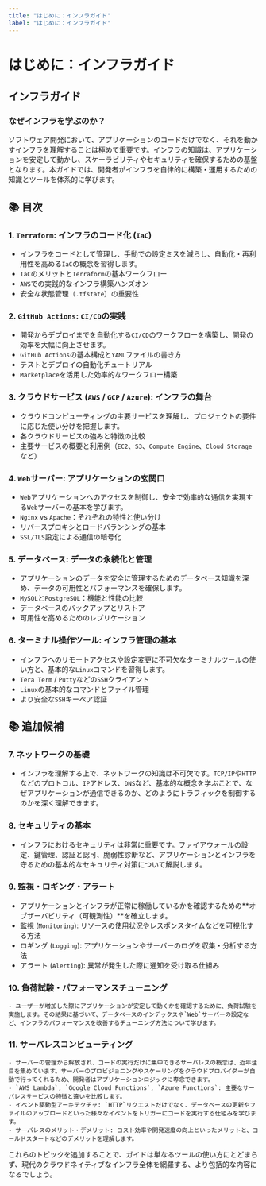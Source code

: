 ```yaml
---
title: "はじめに：インフラガイド"
label: "はじめに：インフラガイド"
---
```


# はじめに：インフラガイド

## インフラガイド

### なぜインフラを学ぶのか？

ソフトウェア開発において、アプリケーションのコードだけでなく、それを動かすインフラを理解することは極めて重要です。インフラの知識は、アプリケーションを安定して動かし、スケーラビリティやセキュリティを確保するための基盤となります。本ガイドでは、開発者がインフラを自律的に構築・運用するための知識とツールを体系的に学びます。

## 📚 目次

### 1. `Terraform`: インフラのコード化 (`IaC`)
   - インフラをコードとして管理し、手動での設定ミスを減らし、自動化・再利用性を高める`IaC`の概念を習得します。
   - `IaC`のメリットと`Terraform`の基本ワークフロー
   - `AWS`での実践的なインフラ構築ハンズオン
   - 安全な状態管理（`.tfstate`）の重要性

### 2. `GitHub Actions`: `CI/CD`の実践
   - 開発からデプロイまでを自動化する`CI/CD`のワークフローを構築し、開発の効率を大幅に向上させます。
   - `GitHub Actions`の基本構成と`YAML`ファイルの書き方
   - テストとデプロイの自動化チュートリアル
   - `Marketplace`を活用した効率的なワークフロー構築

### 3. クラウドサービス (`AWS` / `GCP` / `Azure`): インフラの舞台
   - クラウドコンピューティングの主要サービスを理解し、プロジェクトの要件に応じた使い分けを把握します。
   - 各クラウドサービスの強みと特徴の比較
   - 主要サービスの概要と利用例（`EC2`、`S3`、`Compute Engine`、`Cloud Storage`など）

### 4. `Web`サーバー: アプリケーションの玄関口
   - `Web`アプリケーションへのアクセスを制御し、安全で効率的な通信を実現する`Web`サーバーの基本を学びます。
   - `Nginx` vs `Apache`：それぞれの特性と使い分け
   - リバースプロキシとロードバランシングの基本
   - `SSL/TLS`設定による通信の暗号化

### 5. データベース: データの永続化と管理
   - アプリケーションのデータを安全に管理するためのデータベース知識を深め、データの可用性とパフォーマンスを確保します。
   - `MySQL`と`PostgreSQL`：機能と性能の比較
   - データベースのバックアップとリストア
   - 可用性を高めるためのレプリケーション

### 6. ターミナル操作ツール: インフラ管理の基本
   - インフラへのリモートアクセスや設定変更に不可欠なターミナルツールの使い方と、基本的な`Linux`コマンドを習得します。
   - `Tera Term` / `Putty`などの`SSH`クライアント
   - `Linux`の基本的なコマンドとファイル管理
   - より安全な`SSH`キーペア認証

## 📚 追加候補

### 7. ネットワークの基礎
   - インフラを理解する上で、ネットワークの知識は不可欠です。`TCP/IP`や`HTTP`などのプロトコル、`IP`アドレス、`DNS`など、基本的な概念を学ぶことで、なぜアプリケーションが通信できるのか、どのようにトラフィックを制御するのかを深く理解できます。

### 8. セキュリティの基本
   - インフラにおけるセキュリティは非常に重要です。ファイアウォールの設定、鍵管理、認証と認可、脆弱性診断など、アプリケーションとインフラを守るための基本的なセキュリティ対策について解説します。

### 9. 監視・ロギング・アラート
   - アプリケーションとインフラが正常に稼働しているかを確認するための**オブザーバビリティ（可観測性）**を確立します。
   - 監視 (`Monitoring`): リソースの使用状況やレスポンスタイムなどを可視化する方法
   - ロギング (`Logging`): アプリケーションやサーバーのログを収集・分析する方法
   - アラート (`Alerting`): 異常が発生した際に通知を受け取る仕組み

### 10. 負荷試験・パフォーマンスチューニング
    - ユーザーが増加した際にアプリケーションが安定して動くかを確認するために、負荷試験を実施します。その結果に基づいて、データベースのインデックスや`Web`サーバーの設定など、インフラのパフォーマンスを改善するチューニング方法について学びます。

### 11. サーバレスコンピューティング
    - サーバーの管理から解放され、コードの実行だけに集中できるサーバレスの概念は、近年注目を集めています。サーバーのプロビジョニングやスケーリングをクラウドプロバイダーが自動で行ってくれるため、開発者はアプリケーションロジックに専念できます。
    - `AWS Lambda`, `Google Cloud Functions`, `Azure Functions`: 主要なサーバレスサービスの特徴と違いを比較します。
    - イベント駆動型アーキテクチャ: `HTTP`リクエストだけでなく、データベースの更新やファイルのアップロードといった様々なイベントをトリガーにコードを実行する仕組みを学びます。
    - サーバレスのメリット・デメリット: コスト効率や開発速度の向上といったメリットと、コールドスタートなどのデメリットを理解します。

これらのトピックを追加することで、ガイドは単なるツールの使い方にとどまらず、現代のクラウドネイティブなインフラ全体を網羅する、より包括的な内容になるでしょう。